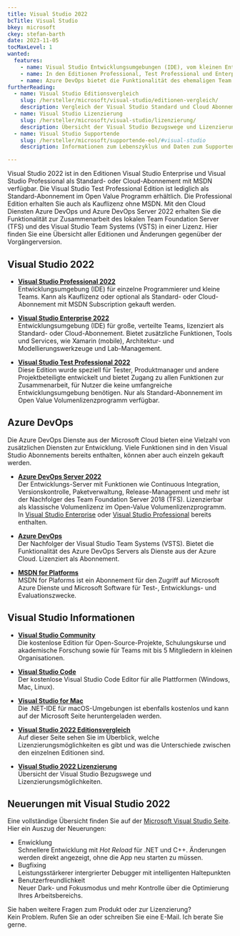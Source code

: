 ```yaml
---
title: Visual Studio 2022
bcTitle: Visual Studio
bkey: microsoft
ckey: stefan-barth
date: 2023-11-05
tocMaxLevel: 1
wanted:
  features:
    - name: Visual Studio Entwicklungsumgebungen (IDE), vom kleinen Entwickler bis hin zu großen, verteilten Teams.
    - name: In den Editionen Professional, Test Professional und Enterprise erhältlich.
    - name: Azure DevOps bietet die Funktionalität des ehemaligen Team Foundation Server (TFS) aus der Microsoft Azure Cloud.
furtherReading:
  - name: Visual Studio Editionsvergleich
    slug: /hersteller/microsoft/visual-studio/editionen-vergleich/
    description: Vergleich der Visual Studio Standard und Cloud Abonnements.
  - name: Visual Studio Lizenzierung
    slug: /hersteller/microsoft/visual-studio/lizenzierung/
    description: Übersicht der Visual Studio Bezugswege und Lizenzierungsmöglichkeiten.
  - name: Visual Studio Supportende
    slug: /hersteller/microsoft/supportende-eol/#visual-studio
    description: Informationen zum Lebenszyklus und Daten zum Supportende.

---
```




<Intro>

Visual Studio 2022 ist in den Editionen Visual Studio Enterprise und Visual Studio Professional als Standard- oder Cloud-Abonnement mit MSDN verfügbar. Die Visual Studio Test Professional Edition ist lediglich als Standard-Abonnement im Open Value Programm erhältlich.
Die Professional Edition erhalten Sie auch als Kauflizenz ohne MSDN. Mit den Cloud Diensten Azure DevOps und Azure DevOps Server 2022 erhalten Sie die Funktionalität zur Zusammenarbeit des lokalen Team Foundation Server (TFS) und des Visual Studio Team Systems (VSTS) in einer Lizenz.
Hier finden Sie eine Übersicht aller Editionen und Änderungen gegenüber der Vorgängerversion.

</Intro>

<TOC />


## Visual Studio 2022

<ArrowList>

- **[Visual Studio Professional 2022](/hersteller/microsoft/visual-studio/professional-2022/)**<br/>
 Entwicklungsumgebung (IDE) für einzelne Programmierer und kleine Teams. Kann als Kauflizenz oder optional als Standard- oder Cloud-Abonnement mit MSDN Subscription gekauft werden.

- **[Visual Studio Enterprise 2022](/hersteller/microsoft/visual-studio/enterprise-2022/)**<br />
 Entwicklungsumgebung (IDE) für große, verteilte Teams, lizenziert als Standard- oder Cloud-Abonnement. Bietet zusätzliche Funktionen, Tools und Services, wie Xamarin (mobile), Architektur- und Modellierungswerkzeuge und Lab-Management.

- **[Visual Studio Test Professional 2022](/hersteller/microsoft/visual-studio/test-professional-2022/)**<br />
 Diese Edition wurde speziell für Tester, Produktmanager und andere Projektbeteiligte entwickelt und bietet Zugang zu allen Funktionen zur Zusammenarbeit, für Nutzer die keine umfangreiche Entwicklungsumgebung benötigen. Nur als Standard-Abonnement im Open Value Volumenlizenzprogramm verfügbar.

</ArrowList>


## Azure DevOps

Die Azure DevOps Dienste aus der Microsoft Cloud bieten eine Vielzahl von zusätzlichen Diensten zur Entwicklung.
Viele Funktionen sind in den Visual Studio Abonnements bereits enthalten, können aber auch einzeln gekauft werden.

<ArrowList>

- **[Azure DevOps Server 2022](/hersteller/microsoft/visual-studio/azure-devops-server/)**<br />
 Der Entwicklungs-Server mit Funktionen wie Continuous Integration, Versionskontrolle, Paketverwaltung, Release-Management und mehr ist der Nachfolger des Team Foundation Server 2018 (TFS). Lizenzierbar als klassische Volumenlizenz im Open-Value Volumenlizenzprogramm. In [Visual Studio Enterprise](/hersteller/microsoft/visual-studio/enterprise-2022/) oder [Visual Studio Professional](/hersteller/microsoft/visual-studio/professional-2022/) bereits enthalten.

- **[Azure DevOps](/hersteller/microsoft/visual-studio/azure-devops/)**<br />
 Der Nachfolger der Visual Studio Team Systems (VSTS). Bietet die Funktionalität des Azure DevOps Servers als Dienste aus der Azure Cloud. Lizenziert als Abonnement.

- **[MSDN for Platforms](/hersteller/microsoft/visual-studio/msdn-for-platforms/)**<br />
  MSDN for Plaforms ist ein Abonnement für den Zugriff auf Microsoft Azure Dienste und Microsoft Software für Test-, Entwicklungs- und Evaluationszwecke.

</ArrowList>


## Visual Studio Informationen

<ArrowList>

- **[Visual Studio Community](https://visualstudio.microsoft.com/de/vs/community/)**<br />
 Die kostenlose Edition für Open-Source-Projekte, Schulungskurse und akademische Forschung sowie für Teams mit bis 5 Mitgliedern in kleinen Organisationen.

- **[Visual Studio Code](https://code.visualstudio.com/)**<br />
 Der kostenlose Visual Studio Code Editor für alle Plattformen (Windows, Mac, Linux).

- **[Visual Studio for Mac](https://visualstudio.microsoft.com/de/vs/mac/)**<br />
  Die .NET-IDE für macOS-Umgebungen ist ebenfalls kostenlos und kann auf der Microsoft Seite heruntergeladen werden.

- **[Visual Studio 2022 Editionsvergleich](/hersteller/microsoft/visual-studio/editionen-vergleich/)**<br />
 Auf dieser Seite sehen Sie im Überblick, welche Lizenzierungsmöglichkeiten es gibt und was die Unterschiede zwischen den einzelnen Editionen sind.

- **[Visual Studio 2022 Lizenzierung](/hersteller/microsoft/visual-studio/lizenzierung/)**<br />
  Übersicht der Visual Studio Bezugswege und Lizenzierungsmöglichkeiten.

</ArrowList>

## Neuerungen mit Visual Studio 2022

 Eine vollständige Übersicht finden Sie auf der [Microsoft Visual Studio Seite](https://learn.microsoft.com/de-de/visualstudio/ide/whats-new-visual-studio-docs?view=vs-2022). Hier ein Auszug der Neuerungen:

<ArrowList>

 - Enwicklung<br />
  Schnellere Entwicklung mit _Hot Reload_ für .NET und C++. Änderungen werden direkt angezeigt, ohne die App neu starten zu müssen.
 - Bugfixing<br />
  Leistungsstärkerer intergrierter Debugger mit intelligenten Haltepunkten
 - Benutzerfreundlichkeit<br />
  Neuer Dark- und Fokusmodus und mehr Kontrolle über die Optimierung Ihres Arbeitsbereichs.

</ArrowList>


<GetInTouch theme="light">

Sie haben weitere Fragen zum Produkt oder zur Lizenzierung?<br />
Kein Problem. Rufen Sie an oder schreiben Sie eine E-Mail. Ich berate Sie gerne.

</GetInTouch>

